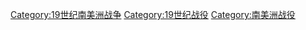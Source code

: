 [[Category:19世纪南美洲战争|Category:19世纪南美洲战争]]
[[Category:19世纪战役|Category:19世纪战役]]
[[Category:南美洲战役|Category:南美洲战役]]